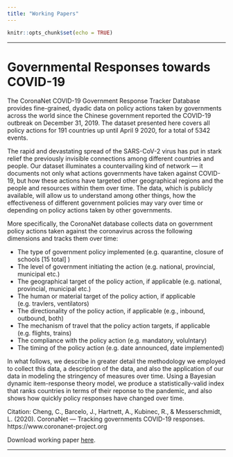 ```yaml
---
title: "Working Papers"
---
```


```r
knitr::opts_chunk$set(echo = TRUE)
```


***

# Governmental Responses towards COVID-19 {-}

The CoronaNet COVID-19 Government Response Tracker Database provides fine-grained, dyadic data on policy actions taken by governments across the world since the Chinese government reported the COVID-19 outbreak on December 31, 2019. The dataset presented here covers all policy actions for 191 countries up until April 9 2020, for a total of 5342 events. 

The rapid and devastating spread of the SARS-CoV-2 virus has put in stark relief the previously invisible connections among different countries and people. Our dataset illuminates a countervailing kind of network --- it documents not only what actions governments have taken against COVID-19, but how these actions have targeted other geographical regions and the people and resources within them over time. The data, which is publicly available, will allow us to understand among other things, how the effectiveness of different government policies may vary over time or depending on policy actions taken by other governments. 

More specifically, the CoronaNet database collects data on government policy actions taken against the coronavirus across the following dimensions and tracks them over time:

+ The type of government policy implemented (e.g. quarantine, closure of schools [15 total] )
+ The level of government initiating the action (e.g. national, provincial, municipal etc.)
+ The geographical target of the policy action, if applicable (e.g. national, provincial, municipal etc.)
+ The human or material target of the policy action, if applicable (e.g. travlers, ventilators)
+ The directionality of the policy action, if applicable (e.g., inbound, outbound, both)
+ The mechanism of travel that the policy action targets, if applicable (e.g. flights, trains)
+ The compliance with the policy action (e.g. mandatory, volulntary)
+ The timing of the policy action (e.g. date announced, date implemented)

In what follows, we describe in greater detail the methodology we employed to collect this data, a description of the data, and also the application of our data in modeling the stringency of measures over time. Using a Bayesian dynamic item-response theory model, we produce a statistically-valid index that ranks countries in terms of their reponse to the pandemic, and also shows how quickly policy responses have changed over time.


Citation: 
Cheng, C., Barcelo, J., Hartnett, A., Kubinec, R., & Messerschmidt, L. (2020). CoronaNet — Tracking governments COVID-19 responses. https://www.coronanet-project.org


Download working paper [here]().

***

<!-- # Working Paper 2 {-} -->


